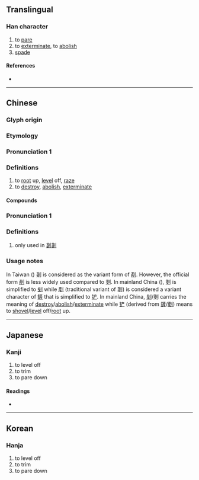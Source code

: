 {{also|刬}}
{{character info}}
==Translingual==

===Han character===
{{Han char|rn=18|rad=刀|as=08|sn=10|four=|canj=IILN|ids=⿰戔刂}}

# to [[pare]]
# to [[exterminate]], to [[abolish]]
# [[spade]]

====References====
* {{Han ref|kx=0141.050|dkj=02036|dj=0320.120|hdz=10343.190|uh=5257|ud=21079}}

----

==Chinese==
{{zh-forms|s=刬|t2=剷}}

===Glyph origin===
{{Han etym}}

===Etymology===
{{rfe|zh}}

===Pronunciation 1===
{{zh-pron
|m=chǎn
|c=caan2
|mc=y
|oc=y
|cat=
}}

===Definitions===
{{zh-hanzi}}

# to [[root]] up, [[level]] off, [[raze]] {{gloss|{{zh-alt-form|剷}}}} {{attention|zh|if it's an alt form, why does it have compounds}}
# to [[destroy]], [[abolish]], [[exterminate]] {{zh-also|剗滅/刬灭}}

====Compounds====
{{zh-der|一剗|剗刷|剗削|剗卻|剗地|剗子箭|剗惡除奸|剗新|剗滅|剗草除根|剗著|剗襪|剗跡|剗除|剗革|剗馬}}

===Pronunciation 1===
{{zh-pron
|m=chàn
|c=
|mc=y
|oc=y
|cat=
}}

===Definitions===
{{zh-hanzi}}

# only used in [[剗剗]]

===Usage notes===
In Taiwan ({{w|traditional Chinese}}) 剗 is considered as the variant form of [[剷]]. However, the official form [[剷]] is less widely used compared to 剗. In mainland China ({{w|simplified Chinese}}), 剗 is simplified to [[刬]] while [[剷]] (traditional variant of 剗) is considered a variant character of [[鏟]] that is simplified to [[铲]]. In mainland China, [[刬]]/剗 carries the meaning of [[destroy]]/[[abolish]]/[[exterminate]] while [[铲]] (derived from [[鏟]]/[[剷]]) means to [[shovel]]/[[level]] off/[[root]] up.

----

==Japanese==

===Kanji===
{{ja-kanji|grade=|rs=刀08}}

# to level off
# to trim
# to pare down

====Readings====
* {{ja-readings|on=[[さん]] (san), [[せん]] (sen)|kun=[[けずる]] (kezuru), [[たいらにする]] (tairanisuru)}}

----

==Korean==

===Hanja===
{{ko-hanja|hangeul=잔|rv=jan|mr=chan}}

# to level off
# to trim
# to pare down